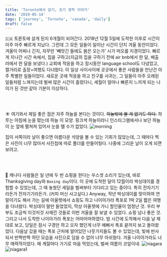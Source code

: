 ```yaml
---
title: 'Toronto에서 살기, 초기 정착 이야기'
date: '2019-05-14'
tags: ['journey', 'Tornoto', 'canada', 'daily']
draft: false
---
```


🇨🇦 토론토에 살게 된지 6개월이 되어간다. 2018년 12월 5일에 도착한 이후로 시간이 아주 아주 빠르게 지났다.
그런데 그 모든 일들이 일이난 시간이 단지 겨울 동안이었다.
겨울이 어찌나 긴지, 자꾸만 '빼앗긴 들에도 봄은 오는가' 시가 떠오를 지경이었다.
빠르게 지나간 시간 속에서, 집을 구하고(지금의 집을 구하기 전에 air bnb에서 한 달, 배출러에서 한 달을 보냈다.) 교회에 적응을 하고
잠시동안 language school도 다녔었고, 캘거리로 출장+여행도 다녀왔다.
이 일상 사이사이에 곳곳에서 좋은 사람들을 만난건 아주 특별한 일들이었다.
새로운 곳에 적응을 하고 친구를 사귀는, 그 일들이 아주 오래된 일들처럼 느껴지는데 벌써 많은 시간이 흘렀다니,
세월이 얼마나 빠른지 느끼게 되는 나이가 된 것만 같아 기분이 이상하다.

<br />
<br />

☀️ 여기와서 제일 좋은 점은 자주 하늘을 본다는 것이다. ~~하늘밖에 볼 게 없기도 하다.~~
하루는 아침에 눈을 떴는데 하늘 이 모양. 핑크색 하늘이라니 인스타그램에서나 보던 하늘이 눈 앞에 펼쳐져 있어서 눈을 뗄 수가 없었다.
![morning](/static/images/journey/morning.jpg)

집이 서쪽이라 날이 좋으면 아름다운 석양을 볼 수 있는 기회가 많았는데,
그 때마다 찍은 사진이 너무 많아서 사진첩에 따로 폴더를 만들어뒀다.
나중에 그리운 날이 오게 되면 보려고.

<br />
<br />

🚗 캐나다 사람들은 일 년에 두 번 쇼핑을 한다는 우스겟 소리가 있는데, 바로 Thanksgiving day와 `Boxing day`이다.
이 곳에 도착한 달이 12월이라 박싱데이를 경험할 수 있었는데, 그 때 놓쳤던 세일을 벌써부터 기다리고 있는 중이다.
특히 전자기기라든가 전자기기라든가. (커피 머신 사고싶다.)
Anyway, 작년 박싱데이를 맞이하여 연말이기도 해서 가는 길에 아울렛에서 쇼핑도 하고 나이아가라 폭포로 1박 2일 짧은 여행을 다녀왔다.
박싱데이 말만 들었었지, 막상 아울렛에 가니 할인율이 엄청난 것. 우리 부부도 조금씩 이것저것 사재낀 것들로 이번 겨울을 잘 보낼 수 있었다.
쇼핑 넘나 좋은 것. 그리고 나서 도착한 나이아가라 폭포는 어마어마하였다. 밤 시간에 도착해서 다음 날 제대로 보고, 당일은 잠시 구경만 하고 오자 했던게 너무 예뻐서 폭포 끝까지 보고 돌아왔었다. 다음날 갔을 때는 폭포 근처에 얼어있던 나뭇가지들도 볼 수 있었는데, 빛에 반사되서 반짝반짝 하던 모습을 사진으로 담을 수 없어 너무 아쉬웠다. 겨울 나이아가라도 너무 매력적이었다. 매 계절마다 가기로 마음 먹었는데, 벌써 여름이 코앞이네.
![niagara](/static/images/journey/niagara.jpg)
![niagara1](/static/images/journey/niagara1.jpg)

